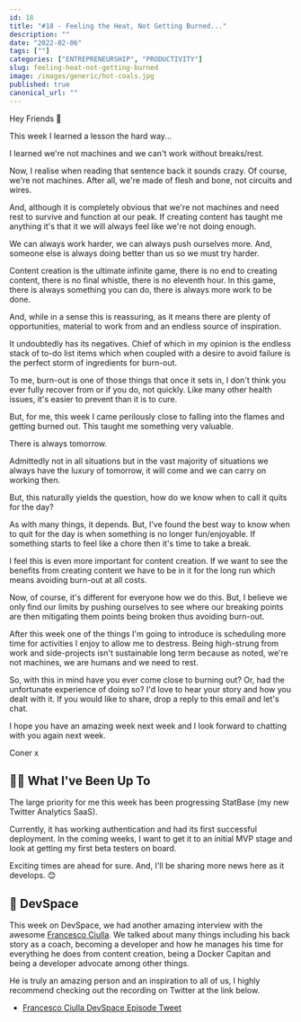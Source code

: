 ```yaml
---
id: 18
title: "#18 - Feeling the Heat, Not Getting Burned..."
description: ""
date: "2022-02-06"
tags: [""]
categories: ["ENTREPRENEURSHIP", "PRODUCTIVITY"]
slug: feeling-heat-not-getting-burned
image: /images/generic/hot-coals.jpg
published: true
canonical_url: ""
---
```


Hey Friends 👋

This week I learned a lesson the hard way...

I learned we're not machines and we can't work without breaks/rest.

Now, I realise when reading that sentence back it sounds crazy. Of course, we're not machines. After all, we're made of flesh and bone, not circuits and wires.

And, although it is completely obvious that we're not machines and need rest to survive and function at our peak. If creating content has taught me anything it's that it we will always feel like we're not doing enough.

We can always work harder, we can always push ourselves more. And, someone else is always doing better than us so we must try harder.

Content creation is the ultimate infinite game, there is no end to creating content, there is no final whistle, there is no eleventh hour. In this game, there is always something you can do, there is always more work to be done.

And, while in a sense this is reassuring, as it means there are plenty of opportunities, material to work from and an endless source of inspiration.

It undoubtedly has its negatives. Chief of which in my opinion is the endless stack of to-do list items which when coupled with a desire to avoid failure is the perfect storm of ingredients for burn-out.

To me, burn-out is one of those things that once it sets in, I don't think you ever fully recover from or if you do, not quickly. Like many other health issues, it's easier to prevent than it is to cure.

But, for me, this week I came perilously close to falling into the flames and getting burned out. This taught me something very valuable.

There is always tomorrow.

Admittedly not in all situations but in the vast majority of situations we always have the luxury of tomorrow, it will come and we can carry on working then.

But, this naturally yields the question, how do we know when to call it quits for the day?

As with many things, it depends. But, I've found the best way to know when to quit for the day is when something is no longer fun/enjoyable. If something starts to feel like a chore then it's time to take a break.

I feel this is even more important for content creation. If we want to see the benefits from creating content we have to be in it for the long run which means avoiding burn-out at all costs.

Now, of course, it's different for everyone how we do this. But, I believe we only find our limits by pushing ourselves to see where our breaking points are then mitigating them points being broken thus avoiding burn-out.

After this week one of the things I'm going to introduce is scheduling more time for activities I enjoy to allow me to destress. Being high-strung from work and side-projects isn't sustainable long term because as noted, we're not machines, we are humans and we need to rest.

So, with this in mind have you ever come close to burning out? Or, had the unfortunate experience of doing so? I'd love to hear your story and how you dealt with it. If you would like to share, drop a reply to this email and let's chat.

I hope you have an amazing week next week and I look forward to chatting with you again next week.

Coner x

## 🏃‍♂️ What I've Been Up To

The large priority for me this week has been progressing StatBase (my new Twitter Analytics SaaS).

Currently, it has working authentication and had its first successful deployment. In the coming weeks, I want to get it to an initial MVP stage and look at getting my first beta testers on board.

Exciting times are ahead for sure. And, I'll be sharing more news here as it develops. 😊

## 🎤 DevSpace

This week on DevSpace, we had another amazing interview with the awesome [Francesco Ciulla](https://twitter.com/FrancescoCiull4). We talked about many things including his back story as a coach, becoming a developer and how he manages his time for everything he does from content creation, being a Docker Capitan and being a developer advocate among other things.

He is truly an amazing person and an inspiration to all of us, I highly recommend checking out the recording on Twitter at the link below.

- [Francesco Ciulla DevSpace Episode Tweet](https://twitter.com/MrConerMurphy/status/1488950151813251077)

